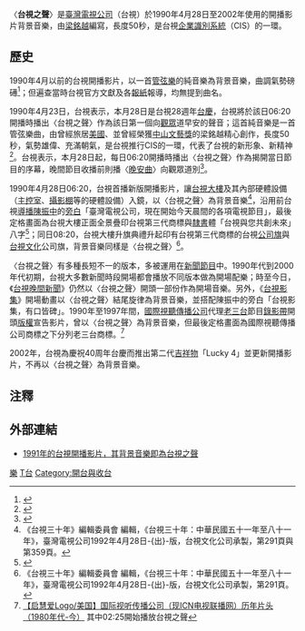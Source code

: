 {{Note24hUTC+8}}
〈'''台視之聲'''〉是[[臺灣電視公司|臺灣電視公司]]（台視）於1990年4月28日至2002年使用的開播影片背景音樂，由[[梁銘越|梁銘越]]編寫，長度50秒，是台視[[企業識別系統|企業識別系統]]（CIS）的一環。

==歷史==
1990年4月以前的台視開播影片，以一首[[管弦樂|管弦樂]]的純音樂為背景音樂，曲調氣勢磅礡<ref>{{Cite web |url=https://www.youtube.com/watch?v=hFzGBHdl7Js |title=1990年4月以前台視開播影片 |access-date=2016-07-08 |archive-date=2022-06-04 |archive-url=https://web.archive.org/web/20220604035212/https://www.youtube.com/watch?v=hFzGBHdl7Js }}</ref>；但遍查當時台視官方文獻及各[[報紙|報紙]]報導，均無提到曲名。

1990年4月23日，台視表示，本月28日是台視28週年[[台慶|台慶]]，台視將於該日06:20開播時播出〈台視之聲〉作為該日第一個向[[觀眾|觀眾]]道早安的聲音；這首純音樂是一首管弦樂曲，由曾經旅居[[美國|美國]]、並曾經榮獲[[中山文藝獎|中山文藝獎]]的梁銘越精心創作，長度50秒，氣勢雄偉、充滿朝氣，是台視推行CIS的一環，代表了台視的新形象、新精神<ref>{{cite web|author=台北訊|url=|title=台視之聲周末播音|publisher=[[聯合報|聯合報]]|date=1990-04-24|accessdate=2013-12-20|pages=30}}</ref>。台視表示，本月28日起，每日06:20開播時播出〈台視之聲〉作為揭開當日節目的序幕，晚間節目收播前則播〈[[晚安曲_(劉家昌)|晚安曲]]〉向觀眾道別<ref>{{cite web|author=本報訊|url=|title=台視慶建台 開播收播將有特別安排|publisher=[[民生報|民生報]]|date=1990-04-24|accessdate=2013-12-20|pages=10}}</ref>。

1990年4月28日06:20，台視首播新版開播影片，讓[[台視大樓|台視大樓]]及其內部硬體設備（[[主控室|主控室]]、[[攝影棚|攝影棚]]等的硬體設備）入鏡，以〈台視之聲〉為背景音樂<ref>《台視三十年》編輯委員會 編輯，《台視三十年：中華民國五十一年至八十一年》，臺灣電視公司1992年4月28日-{出}-版，台視文化公司承製，第291頁與第359頁。</ref>，沿用前台視[[導播|導播]][[陳振中|陳振中]]的[[旁白|旁白]]「臺灣電視公司，現在開始今天晨間的各項電視節目」，最後定格畫面為台視大樓正面全景疊印台視第三代商標與[[隸書|隸書]]體「台視與您共創未來」八字<ref>{{Cite web |url=https://www.youtube.com/watch?v=oOGlVLbQqok |title=1991年9月10日台視開播影片 |access-date=2017年7月18日 |archive-date=2021年8月10日 |archive-url=https://web.archive.org/web/20210810202353/https://www.youtube.com/watch?v=oOGlVLbQqok }}</ref>；同日08:20，台視大樓升旗典禮升起印有台視第三代商標的台視[[公司旗|公司旗]]與[[台視文化|台視文化]]公司旗，背景音樂同樣是〈台視之聲〉<ref>《台視三十年》編輯委員會 編輯，《台視三十年：中華民國五十一年至八十一年》，臺灣電視公司1992年4月28日-{出}-版，台視文化公司承製，第291頁。</ref>。

〈台視之聲〉有多種長短不一的版本，多被運用在[[新聞節目|新聞節目]]中。1990年代到2000年代初期，台視大多數新聞時段開場都會播放不同版本做為開場配樂；時至今日，《[[台視晚間新聞|台視晚間新聞]]》仍然以〈台視之聲〉開頭一部份作為開場音樂。另外，《[[台視影集|台視影集]]》開場動畫以〈台視之聲〉結尾旋律為背景音樂，並搭配陳振中的旁白「台視影集，有口皆碑」。1990年至1997年間，[[國際視聽傳播公司|國際視聽傳播公司]]代理[[老三台|老三台]]節目[[錄影帶|錄影帶]]開頭[[版權|版權]]宣告影片，曾以〈台視之聲〉為背景音樂，但最後定格畫面為國際視聽傳播公司商標之下分列老三台商標。<ref>[https://www.bilibili.com/s/video/BV1Rc411h7US 【启慧爱Logo/美国】国际视听传播公司（现ICN电视联播网）历年片头（1980年代-今）] {{Wayback|url=https://www.bilibili.com/s/video/BV1Rc411h7US |date=20201127140413 }}其中02:25開始播放台視之聲</ref>

2002年，台視為慶祝40周年台慶而推出第二代[[吉祥物|吉祥物]]「Lucky 4」並更新開播影片，不再以〈台視之聲〉為背景音樂。

== 注釋 ==
{{reflist}}

== 外部連結 ==
* [https://www.youtube.com/watch?v=oOGlVLbQqok&t=1m44s 1991年的台視開播影片，其背景音樂即為台視之聲]


[[Category:台視|樂]]
[[Category:管弦樂曲|T台]]
[[Category:開台與收台|Category:開台與收台]]